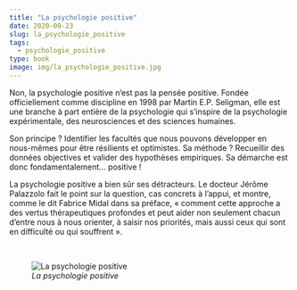 ```yaml
---
title: "La psychologie positive"
date: 2020-09-23
slug: la_psychologie_positive
tags:
  - psychologie_positive
type: book
image: img/la_psychologie_positive.jpg
---
```


Non, la psychologie positive n’est pas la pensée positive.
Fondée officiellement comme discipline en 1998 par Martin E.P. Seligman, elle est une branche à part entière de la psychologie qui s’inspire de la psychologie expérimentale, des neurosciences et des sciences humaines.

Son principe ?
Identifier les facultés que nous pouvons développer en nous-mêmes pour être résilients et optimistes.
Sa méthode ?
Recueillir des données objectives et valider des hypothèses empiriques.
Sa démarche est donc fondamentalement… positive !

La psychologie positive a bien sûr ses détracteurs.
Le docteur Jérôme Palazzolo fait le point sur la question, cas concrets à l’appui, et montre, comme le dit Fabrice Midal dans sa préface, « comment cette approche a des vertus thérapeutiques profondes et peut aider non seulement chacun d’entre nous à nous orienter, à saisir nos priorités, mais aussi ceux qui sont en difficulté ou qui souffrent ». 

<br>

![_La psychologie positive_](img/la_psychologie_positive.jpg)
